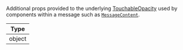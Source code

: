 Additional props provided to the underlying [TouchableOpacity](https://reactnative.dev/docs/touchableopacity#props) used by components within a message such as [`MessageContent`](/reactnative/ui-components/message-content#additionaltouchableprops).

| Type |
| - |
| object |
